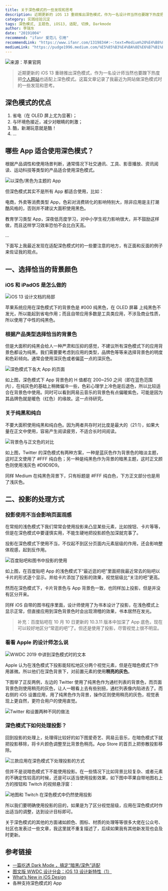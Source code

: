 ```yaml
---
title: 关于深色模式的一些发现和思考
description: 近期更新的 iOS 13 重磅推出深色模式，作为一名设计师当然也要蹭下热度把个人网站也适配上深色模式。这篇文章记录了我最近为网站做深色模式时的一些发现和思考。
category: 实践经验沉淀
tags: 深色模式, 主题色, iOS13, 适配, 切换, Darkmode
author: 李瑞东
date: "20191004"
recommend: "ifanr 爱范儿 引用"
recommendLink: "https://www.ifanr.com/1319834#:~:text=Medium%20%E4%B8%8A%E4%B8%80%E4%BD%8D%E4%BD%9C%E8%80%85%20Pudge%20%E7%BB%99%E5%87%BA%E7%9A%84%E5%AF%B9%E6%AF%94%E5%9B%BE%E6%9D%A5%E7%9C%8B"
mediumLink: "https://pudge1996.medium.com/%E5%85%B3%E4%BA%8E%E6%B7%B1%E8%89%B2%E6%A8%A1%E5%BC%8F%E7%9A%84%E4%B8%80%E4%BA%9B%E6%8E%A2%E7%A9%B6-8639df407000"
---
```


![](https://lrdim.oss-cn-shenzhen.aliyuncs.com/blogimg/2019-10-04-8639df407000/01.png "来源：苹果官网")

> 近期更新的 iOS 13 重磅推出深色模式，作为一名设计师当然也要蹭下热度把[个人网站](https://lrd.im/)也适配上深色模式。这篇文章记录了我最近为网站做深色模式时的一些发现和思考。

## 深色模式的优点

1. 省电（在 OLED 屏上尤为显著）；
2. 与环境色接近，减少对眼睛的刺激；
3. 酷，新潮玩意就是酷！
4. …

## 哪些 App 适合使用深色模式？

根据产品调性和使用场景判断，通常情况下社交通讯、工具、影音播放、资讯阅读、运动科技等类型的产品适合使用深色模式。

![](https://lrdim.oss-cn-shenzhen.aliyuncs.com/blogimg/2019-10-04-8639df407000/02.png "以深色/黑色为主题的 App")

但深色模式其实不是所有 App 都适合使用，比如：

电商，外卖等消费类型 App，色彩对消费转化的影响特别大，除非应用是主打潮酷风格的，否则并不建议大面积使用黑色。

教育学习类型 App，深夜低亮度学习，对中小学生视力影响很大，并不鼓励这样做，而且这样学习效率恐怕不会比白天高。

…

下面写上我最近发现在适配深色模式时的一些要注意的地方，有正面和反面的例子来佐证我的观点。

## 一、选择恰当的背景颜色

### iOS 和 iPadOS 是怎么做的

![](https://lrdim.oss-cn-shenzhen.aliyuncs.com/blogimg/2019-10-04-8639df407000/03.png "iOS 13 设计文档的局部")

苹果系统应用在深色模式下的背景色是 #000 纯黑色，在 OLED 屏幕 上纯黑色不发光，所以能起到省电作用；而且自带应用多数是工具类应用，不涉及商业性质，所以使用了中性的纯黑色。

### 根据产品类型选择恰当的背景色

但是大面积的纯黑会给人一种严肃和压抑的感觉，不建议所有深色模式下的应用背景色都设为纯黑。我们需要要考虑到应用的类型，品牌色等等来选择背景色的明度和色彩倾向。通常会使用深灰色或者偏蓝一点的深灰色。

![](https://lrdim.oss-cn-shenzhen.aliyuncs.com/blogimg/2019-10-04-8639df407000/04.png "深色模式下各大 App 的页面")

如上图，深色模式下 App 背景色的 H 值都在 200~250 之间（即在蓝色范围内），在纯灰色的基础上稍微偏冷一些，色彩心理学上冷色是后退色，所以比较适合在背景色中使用。同时可以看到网易云音乐的背景色有点偏暖紫色，可能是因为其品牌色就是暖色（红色）的缘故。这一点待研究。

### 关于纯黑和纯白

不要大面积使用纯黑和纯白色。因为两者共存时对比度是最大的（21:1），如果大量在正文中使用，容易产生阅读疲劳，不适合长时间阅读。

![](https://lrdim.oss-cn-shenzhen.aliyuncs.com/blogimg/2019-10-04-8639df407000/05.png "背景色与正文色的对比")

如上图，Twitter 的深色模式有两种方案，一种是蓝灰色作为背景色的暗淡主题，这时正文使用了 #FFF 纯白色；另一种是纯黑色作为背景的暗黑主题，这时正文颜色则使用浅灰色 #D9D9D9。

同样 Medium 在纯黑色背景下，只有标题是 #FFF 纯白色，下方正文部分也是用了浅灰色。

## 二、投影的处理方式

### 投影使用不当会影响页面观感

在常规的浅色模式下我们常常会使用投影来凸显某些元素，比如按钮、卡片等等，但是在深色模式中要谨慎实用，不能生硬地把投影颜色加深就完事了。

投影在深色模式下使用不当，不仅起不到区分页面内元素层级的作用，还会影响整体观感，起到反作用。

![](https://lrdim.oss-cn-shenzhen.aliyuncs.com/blogimg/2019-10-04-8639df407000/06.png "百度贴吧和图书中投影的使用")

如上图，在百度贴吧 App 的浅色模式下“最近逛的吧”里面把我最近常去的贴吧以卡片的形式逐个显示。并给卡片添加了投影的效果，视觉层级比“关注的吧”更高。

然而在深色模式下，卡片背景色与 App 背景色一致，也同样加上投影，但是并没有区分开来。

同样 iOS 自带的图书程序里面，设计师使用了为书本设计了投影，在浅色模式上显示正常，但直接应用到深色背景色时会出现滑稽的效果，书本居然在发光。

> 补充：百度贴吧在 10 月 10 日更新的 10.3.11 版本中加深了 App 底色，现在可以较好地区分“常逛的吧”了。但还是使用了投影，尽管视觉上很不明显。

### 看看 Apple 的设计师怎么说

![](https://lrdim.oss-cn-shenzhen.aliyuncs.com/blogimg/2019-10-04-8639df407000/07.png "WWDC 2019 中讲到深色模式时的文本")

Apple 认为在浅色模式下投影能轻松地区分两个视觉元素，但是在暗色模式下作用甚微。所以他们在深色背景下，对前置元素的使用**稍亮的灰色**。

下图举了正反两例，左边的 Twitter 使用了纯黑色作为通栏列表的背景色，而页面背景色则使用稍亮的灰色，让人一眼看上去有些别扭，通栏列表像内陷进去了。而右侧的 iOS 设置应用，用了纯黑色作为背景，操作区则使用稍亮的灰色，视觉表现上更自然，更符合用户的使用直觉。

![](https://lrdim.oss-cn-shenzhen.aliyuncs.com/blogimg/2019-10-04-8639df407000/08.png "Twitter 和设置两种不同的做法")

### 深色模式下如何处理投影？

回到投影的处理上，处理得比较好的如下图爱奇艺、网易云音乐，在暗色模式下就把投影移除，将卡片颜色调整至比背景色稍亮。App Store 的首页上把弥散投影移除。

![](https://lrdim.oss-cn-shenzhen.aliyuncs.com/blogimg/2019-10-04-8639df407000/09.png "三款应用在深色模式下处理投影的方式")

但并不是说暗色模式下不能使用投影。在一些情况下比如背景比较复杂、或者元素的不确定性较高的时候，还是可以适当使用投影效果，如下图中苹果自带地图右上方的按钮和 Twitch 的视频悬浮窗：

![](https://lrdim.oss-cn-shenzhen.aliyuncs.com/blogimg/2019-10-04-8639df407000/10.png "地图和 Twitch 在深色模式中仍然使用投影")

所以我们要明确使用投影的目的，如果是为了区分视觉层级，应用在深色模式时作出适当的调整，达到设计目标即可。

关于深色模式的其他的方面诸如颜色、图标、材质的处理等等很多大佬在公众号、社区也发表过一些文章，我这里就不重复描述了，后续如果我有其他新发现也会及时更新。

## 参考链接

- [一篇吃透 Dark Mode ，搞定“暗黑/深色”适配](https://mp.weixin.qq.com/s/02QmgMkmVcB8x7xVZJT_Bg)
- [图文版 WWDC 设计分会：iOS 13 设计新特性（1）](http://beforweb.com/node/1047)
- [What’s New in iOS Design](https://developer.apple.com/videos/play/wwdc2019/808)
- 各种支持深色模式的 App